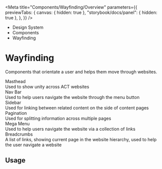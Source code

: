 
<Meta
	title="Components/Wayfinding/Overview"
	parameters={{
		previewTabs: {
			canvas: { hidden: true },
			"storybook/docs/panel": { hidden: true },
		},
	}}
/>

<div className="act-docs-container">
	<Masthead />
	<main className="act-body">
		<div className="act-flex act-flex-light-purple">
			<div className="act-flex__container act-flex__container-padding-trim">
				<div className="act-flex__grid">
					<div className="act-flex__row">
						<div className="act-col__cw-12">
							<div className="act-box">
								<div className="act-breadcrumbs">
									<ul className="act-breadcrumbs__container">
										<li className="act-breadcrumbs__crumb act-h6">
											<LinkTo className="act-breadcrumbs__crumb__link" kind="system-introduction--page">
												Design System <i className="fa-solid fa-angle-right"></i>
											</LinkTo>
										</li>
										<li className="act-breadcrumbs__crumb act-h6">
											<LinkTo className="act-breadcrumbs__crumb__link" kind="components-overview--page">
												Components <i className="fa-solid fa-angle-right"></i>
											</LinkTo>
										</li>
										<li className="act-breadcrumbs__crumb act-h6">
											<LinkTo className="act-breadcrumbs__crumb__link" kind="components-wayfinding-overview--page">
												Wayfinding <i className="fa-solid fa-angle-right"></i>
											</LinkTo>
										</li>
									</ul>
								</div>
								<h1>Wayfinding</h1>
								<p>Components that orientate a user and helps them move through websites.</p>
							</div>
						</div>
					</div>
				</div>
			</div>
		</div>
		<div className="act-flex">
			<div className="act-flex__container">
				<div className="act-flex__grid">
					<div className="act-flex__row">
						<div className="act-col__cw-12">
							<div className="act-box">
								<div className="act-card-grid">
									<LinkTo className="act-card act-card__primary act-card__feature--icon" kind="components-wayfinding-masthead--masthead">
										<div class="act-card__container">
											<div class="act-card__content">
												<div class="act-card__icon">
													<i class="fa-solid fa-landmark-flag"></i>
												</div>
												<div class="act-card__title">Masthead</div>
												<div class="act-card__description">Used to show unity across ACT websites</div>
												<div class="act-card__cta">
													<i class="fa-solid fa-arrow-right"></i>
												</div>
											</div>
										</div>
									</LinkTo>
									<LinkTo className="act-card act-card__primary act-card__feature--icon" kind="components-wayfinding-nav-bar--nav-bar">
										<div class="act-card__container">
											<div class="act-card__content">
												<div class="act-card__icon">
													<i class="fa-solid fa-diamond-turn-right"></i>
												</div>
												<div class="act-card__title">Nav Bar</div>
												<div class="act-card__description">Used to help users navigate the website through the menu button</div>
												<div class="act-card__cta">
													<i class="fa-solid fa-arrow-right"></i>
												</div>
											</div>
										</div>
									</LinkTo>
									<LinkTo className="act-card act-card__primary act-card__feature--icon" kind="components-wayfinding-sidebar--sidebar">
										<div class="act-card__container">
											<div class="act-card__content">
												<div class="act-card__icon">
													<i class="fa-solid fa-bars"></i>
												</div>
												<div class="act-card__title">Sidebar</div>
												<div class="act-card__description">Used for linking between related content on the side of content pages</div>
												<div class="act-card__cta">
													<i class="fa-solid fa-arrow-right"></i>
												</div>
											</div>
										</div>
									</LinkTo>
									<LinkTo className="act-card act-card__primary act-card__feature--icon" kind="components-wayfinding-mega-menu--mega-menu">
										<div class="act-card__container">
											<div class="act-card__content">
												<div class="act-card__icon">
													<i class="fa-solid fa-ellipsis"></i>
												</div>
												<div class="act-card__title">Pagination</div>
												<div class="act-card__description">Used for splitting information across multiple pages</div>
												<div class="act-card__cta">
													<i class="fa-solid fa-arrow-right"></i>
												</div>
											</div>
										</div>
									</LinkTo>
									<LinkTo className="act-card act-card__primary act-card__feature--icon" kind="components-wayfinding-mega-menu--mega-menu">
										<div class="act-card__container">
											<div class="act-card__content">
												<div class="act-card__icon">
													<i class="fa-solid fa-table-list"></i>
												</div>
												<div class="act-card__title">Mega Menu</div>
												<div class="act-card__description">Used to help users navigate the website via a collection of links</div>
												<div class="act-card__cta">
													<i class="fa-solid fa-arrow-right"></i>
												</div>
											</div>
										</div>
									</LinkTo>
									<LinkTo className="act-card act-card__primary act-card__feature--icon" kind="components-wayfinding-breadcrumbs--breadcrumbs">
										<div class="act-card__container">
											<div class="act-card__content">
												<div class="act-card__icon">
													<i class="fa-solid fa-bread-slice"></i>
												</div>
												<div class="act-card__title">Breadcrumbs</div>
												<div class="act-card__description">A list of links, showing current page in the website hierarchy, used to help the user navigate a website</div>
												<div class="act-card__cta">
													<i class="fa-solid fa-arrow-right"></i>
												</div>
											</div>
										</div>
									</LinkTo>
								</div>
								<h2>Usage</h2>
							</div>
						</div>
					</div>
				</div>
			</div>
		</div>
	</main>
	<footer className="act-footer">
		<AoC />
		<Footer />
	</footer>
</div>
